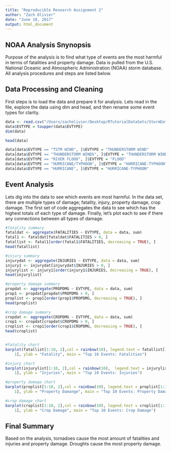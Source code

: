 ```yaml
---
title: "Reproducible Research Assignment 2"
author: "Zach Olivier"
date: "June 10, 2017"
output: html_document
---
```




## NOAA Analysis Snynopsis

Purpose of the analysis is to find what type of events are the most harmful in terms of fatalities and property damage. Data is pulled from the U.S. National Oceanic and Atmospheric Administration (NOAA) storm database. All analysis procedures and steps are listed below.  

## Data Processing and Cleaning

First steps is to load the data and prepare it for analysis. Lets read in the file, explore the data using dim and head, and then rename some event types for clarity.

```r
data <- read.csv("/Users/zacholivier/Desktop/RTutorialDataSets/StormData.csv")
data$EVTYPE = toupper(data$EVTYPE)
dim(data)

head(data)

data[data$EVTYPE == "TSTM WIND", ]$EVTYPE = "THUNDERSTORM WIND"
data[data$EVTYPE == "THUNDERSTORM WINDS", ]$EVTYPE = "THUNDERSTORM WIND"
data[data$EVTYPE == "RIVER FLOOD", ]$EVTYPE = "FLOOD"
data[data$EVTYPE == "HURRICANE/TYPHOON", ]$EVTYPE = "HURRICANE-TYPHOON"
data[data$EVTYPE == "HURRICANE", ]$EVTYPE = "HURRICANE-TYPHOON"


```

## Event Analysis

Lets dig into the data to see which events are most harmful. In the data set, there are multiple types of damage; fatality, injury, property damage, crop damage. The first set of code aggregates the data to see which has the highest totals of each type of damage. Finally, let's plot each to see if there any connections between all types of damage. 

```r

#fatality summary
fataldat <- aggregate(FATALITIES ~ EVTYPE, data = data, sum)
fatal1 <- fataldat[fataldat$FATALITIES > 0, ]
fatallist <- fatal1[order(fatal1$FATALITIES, decreasing = TRUE), ]
head(fatallist)

#injury summary
injurydat <- aggregate(INJURIES ~ EVTYPE, data = data, sum)
injury1 <- injurydat[injurydat$INJURIES > 0, ]
injurylist <- injury1[order(injury1$INJURIES, decreasing = TRUE), ]
head(injurylist)

#property damage summary
propdat <- aggregate(PROPDMG ~ EVTYPE, data = data, sum)
prop1 <- propdat[propdat$PROPDMG > 0, ]
proplist <- prop1[order(prop1$PROPDMG, decreasing = TRUE), ]
head(proplist)

#crop damage summary
cropdat <- aggregate(CROPDMG ~ EVTYPE, data = data, sum)
crop1 <- cropdat[cropdat$CROPDMG > 0, ]
croplist <- crop1[order(crop1$CROPDMG, decreasing = TRUE), ]
head(croplist)


#fatality chart
barplot(fatallist[1:10, 2],col = rainbow(10), legend.text = fatallist[1:10,
    1], ylab = "Fatality", main = "Top 10 Events: Fatalities")

#injury chart
barplot(injurylist[1:10, 2],col = rainbow(10),  legend.text = injurylist[1:10,
    1], ylab = "Injuries", main = "Top 10 Events: Injuries")

#property damage chart
barplot(proplist[1:10, 2],col = rainbow(10), legend.text = proplist[1:10,
    1], ylab = "Property Damange", main = "Top 10 Events: Property Damage")

#crop damage chart
barplot(croplist[1:10, 2],col = rainbow(10), legend.text = croplist[1:10,
    1], ylab = "Crop Damage", main = "Top 10 Events: Crop Damage")
```

## Final Summary

Based on the analysis, tornadoes cause the most amount of fatalities and injuries and property damage. Droughts cause the most property damage.

